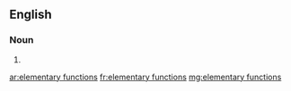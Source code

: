 ==English==

===Noun===
{{head|en|plural}}

# {{plural of|elementary function|lang=en}}

[[ar:elementary functions]]
[[fr:elementary functions]]
[[mg:elementary functions]]